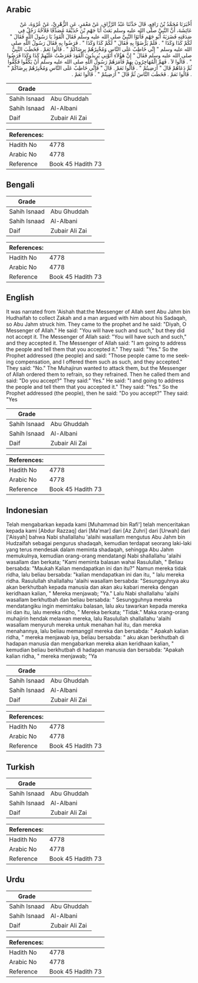 ## Arabic


<div dir="rtl" lang="ar" style={{fontSize:'larger',backgroundColor:'#f8f9fa',padding:20}}>
أَخْبَرَنَا مُحَمَّدُ بْنُ رَافِعٍ، قَالَ حَدَّثَنَا عَبْدُ الرَّزَّاقِ، عَنْ مَعْمَرٍ، عَنِ الزُّهْرِيِّ، عَنْ عُرْوَةَ، عَنْ عَائِشَةَ، أَنَّ النَّبِيَّ صلى الله عليه وسلم بَعَثَ أَبَا جَهْمِ بْنَ حُذَيْفَةَ مُصَدِّقًا فَلاَحَّهُ رَجُلٌ فِي صَدَقَتِهِ فَضَرَبَهُ أَبُو جَهْمٍ فَأَتَوُا النَّبِيَّ صلى الله عليه وسلم فَقَالَ الْقَوَدُ يَا رَسُولَ اللَّهِ فَقَالَ ‏"‏ لَكُمْ كَذَا وَكَذَا ‏"‏ ‏.‏ فَلَمْ يَرْضَوْا بِهِ فَقَالَ ‏"‏ لَكُمْ كَذَا وَكَذَا ‏"‏ ‏.‏ فَرَضُوا بِهِ فَقَالَ رَسُولُ اللَّهِ صلى الله عليه وسلم ‏"‏ إِنِّي خَاطِبٌ عَلَى النَّاسِ وَمُخْبِرُهُمْ بِرِضَاكُمْ ‏"‏ ‏.‏ قَالُوا نَعَمْ ‏.‏ فَخَطَبَ النَّبِيُّ صلى الله عليه وسلم فَقَالَ ‏"‏ إِنَّ هَؤُلاَءِ أَتَوْنِي يُرِيدُونَ الْقَوَدَ فَعَرَضْتُ عَلَيْهِمْ كَذَا وَكَذَا فَرَضُوا ‏"‏ ‏.‏ قَالُوا لاَ ‏.‏ فَهَمَّ الْمُهَاجِرُونَ بِهِمْ فَأَمَرَهُمْ رَسُولُ اللَّهِ صلى الله عليه وسلم أَنْ يَكُفُّوا فَكَفُّوا ثُمَّ دَعَاهُمْ قَالَ ‏"‏ أَرَضِيتُمْ ‏"‏ ‏.‏ قَالُوا نَعَمْ ‏.‏ قَالَ ‏"‏ فَإِنِّي خَاطِبٌ عَلَى النَّاسِ وَمُخْبِرُهُمْ بِرِضَاكُمْ ‏"‏ ‏.‏ قَالُوا نَعَمْ ‏.‏ فَخَطَبَ النَّاسَ ثُمَّ قَالَ ‏"‏ أَرَضِيتُمْ ‏"‏ ‏.‏ قَالُوا نَعَمْ ‏.‏
</div>
<div style={{backgroundColor:'#f8f9fa',padding:20, marginBottom: 10}}><table> <thead> <tr> <th>Grade</th> <th></th> </tr> </thead> <tbody> <tr><td>Sahih Isnaad</td><td>Abu Ghuddah</td></tr><tr><td>Sahih Isnaad</td><td>Al-Albani</td></tr><tr><td>Daif</td><td>Zubair Ali Zai</td></tr></tbody></table><table> <thead> <tr> <th>References:</th> <th></th> </tr> </thead> <tbody><tr><td>Hadith No</td><td>4778</td></tr><tr><td>Arabic No</td><td>4778</td></tr><tr><td>Reference</td><td>Book 45 Hadith 73</td></tr></tbody></table></div>

## Bengali


<div dir="ltr" lang="bn" style={{fontSize:'larger',backgroundColor:'#f8f9fa',padding:20}}>

</div>
<div style={{backgroundColor:'#f8f9fa',padding:20, marginBottom: 10}}><table> <thead> <tr> <th>Grade</th> <th></th> </tr> </thead> <tbody> <tr><td>Sahih Isnaad</td><td>Abu Ghuddah</td></tr><tr><td>Sahih Isnaad</td><td>Al-Albani</td></tr><tr><td>Daif</td><td>Zubair Ali Zai</td></tr></tbody></table><table> <thead> <tr> <th>References:</th> <th></th> </tr> </thead> <tbody><tr><td>Hadith No</td><td>4778</td></tr><tr><td>Arabic No</td><td>4778</td></tr><tr><td>Reference</td><td>Book 45 Hadith 73</td></tr></tbody></table></div>

## English


<div dir="ltr" lang="en" style={{fontSize:'larger',backgroundColor:'#f8f9fa',padding:20}}>
It was narrated from 'Aishah that:the Messenger of Allah sent Abu Jahm bin Hudhaifah to collect Zakah and a man argued with him about his Sadaqah, so Abu Jahm struck him. They came to the prophet and he said: "Diyah, O Messenger of Allah." He said: "You will have such and such," but they did not accept it. The Messenger of Allah said: "You will have such and such," and they accepted it. The Messenger of Allah said: "I am going to address the people and tell them that you accepted it." They said: "Yes." So the Prophet addressed (the people) and said: "Those people came to me seeking compensation, and I offered them such as such, and they accepted." They said: "No." The Muhajirun wanted to attack them, but the Messenger of Allah ordered them to refrain, so they refrained. Then he called them and said: "Do you accept?" They said:" Yes." He said: "I and going to address the people and tell them that you accepted it." They said: "Yes." So the Prophet addressed (the people), then he said: "Do you accept?" They said: "Yes
</div>
<div style={{backgroundColor:'#f8f9fa',padding:20, marginBottom: 10}}><table> <thead> <tr> <th>Grade</th> <th></th> </tr> </thead> <tbody> <tr><td>Sahih Isnaad</td><td>Abu Ghuddah</td></tr><tr><td>Sahih Isnaad</td><td>Al-Albani</td></tr><tr><td>Daif</td><td>Zubair Ali Zai</td></tr></tbody></table><table> <thead> <tr> <th>References:</th> <th></th> </tr> </thead> <tbody><tr><td>Hadith No</td><td>4778</td></tr><tr><td>Arabic No</td><td>4778</td></tr><tr><td>Reference</td><td>Book 45 Hadith 73</td></tr></tbody></table></div>

## Indonesian


<div dir="ltr" lang="id" style={{fontSize:'larger',backgroundColor:'#f8f9fa',padding:20}}>
Telah mengabarkan kepada kami [Muhammad bin Rafi'] telah menceritakan kepada kami [Abdur Razzaq] dari [Ma'mar] dari [Az Zuhri] dari [Urwah] dari ['Aisyah] bahwa Nabi shallallahu 'alaihi wasallam mengutus Abu Jahm bin Hudzaifah sebagai pengurus shadaqah, kemudian terdapat seorang laki-laki yang terus mendesak dalam meminta shadaqah, sehingga Abu Jahm memukulnya, kemudian orang-orang mendatangi Nabi shallallahu 'alaihi wasallam dan berkata; "Kami meminta balasan wahai Rasulullah, " Beliau bersabda: "Maukah Kalian mendapatkan ini dan itu?" Namun mereka tidak ridha, lalu beliau bersabda: "kalian mendapatkan ini dan itu, " lalu mereka ridha. Rasulullah shallallahu 'alaihi wasallam bersabda: "Sesungguhnya aku akan berkhutbah kepada manusia dan akan aku kabari mereka dengan keridhaan kalian, " Mereka menjawab; "Ya." Lalu Nabi shallallahu 'alaihi wasallam berkhutbah dan beliau bersabda: " Sesungguhnya mereka mendatangiku ingin memintaku balasan, lalu aku tawarkan kepada mereka ini dan itu, lalu mereka ridho, " Mereka berkata; "Tidak." Maka orang-orang muhajirin hendak melawan mereka, lalu Rasulullah shallallahu 'alaihi wasallam menyuruh mereka untuk menahan hal itu, dan mereka menahannya, lalu beliau memanggil mereka dan bersabda: " Apakah kalian ridha, " mereka menjawab iya, beliau bersabda: " aku akan berkhutbah di hadapan manusia dan mengabarkan mereka akan keridhaan kalian, " kemudian beliau berkhutbah di hadapan manusia dan bersabda: "Apakah kalian ridha, " mereka menjawab; "Ya
</div>
<div style={{backgroundColor:'#f8f9fa',padding:20, marginBottom: 10}}><table> <thead> <tr> <th>Grade</th> <th></th> </tr> </thead> <tbody> <tr><td>Sahih Isnaad</td><td>Abu Ghuddah</td></tr><tr><td>Sahih Isnaad</td><td>Al-Albani</td></tr><tr><td>Daif</td><td>Zubair Ali Zai</td></tr></tbody></table><table> <thead> <tr> <th>References:</th> <th></th> </tr> </thead> <tbody><tr><td>Hadith No</td><td>4778</td></tr><tr><td>Arabic No</td><td>4778</td></tr><tr><td>Reference</td><td>Book 45 Hadith 73</td></tr></tbody></table></div>

## Turkish


<div dir="ltr" lang="tr" style={{fontSize:'larger',backgroundColor:'#f8f9fa',padding:20}}>

</div>
<div style={{backgroundColor:'#f8f9fa',padding:20, marginBottom: 10}}><table> <thead> <tr> <th>Grade</th> <th></th> </tr> </thead> <tbody> <tr><td>Sahih Isnaad</td><td>Abu Ghuddah</td></tr><tr><td>Sahih Isnaad</td><td>Al-Albani</td></tr><tr><td>Daif</td><td>Zubair Ali Zai</td></tr></tbody></table><table> <thead> <tr> <th>References:</th> <th></th> </tr> </thead> <tbody><tr><td>Hadith No</td><td>4778</td></tr><tr><td>Arabic No</td><td>4778</td></tr><tr><td>Reference</td><td>Book 45 Hadith 73</td></tr></tbody></table></div>

## Urdu


<div dir="rtl" lang="ur" style={{fontSize:'larger',backgroundColor:'#f8f9fa',padding:20}}>

</div>
<div style={{backgroundColor:'#f8f9fa',padding:20, marginBottom: 10}}><table> <thead> <tr> <th>Grade</th> <th></th> </tr> </thead> <tbody> <tr><td>Sahih Isnaad</td><td>Abu Ghuddah</td></tr><tr><td>Sahih Isnaad</td><td>Al-Albani</td></tr><tr><td>Daif</td><td>Zubair Ali Zai</td></tr></tbody></table><table> <thead> <tr> <th>References:</th> <th></th> </tr> </thead> <tbody><tr><td>Hadith No</td><td>4778</td></tr><tr><td>Arabic No</td><td>4778</td></tr><tr><td>Reference</td><td>Book 45 Hadith 73</td></tr></tbody></table></div>